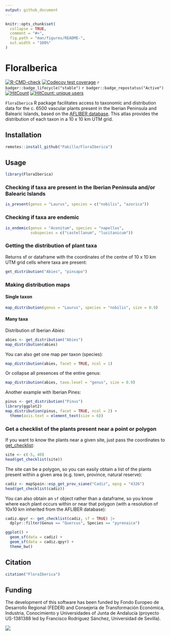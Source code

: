 ```yaml
---
output: github_document
---
```


<!-- README.md is generated from README.Rmd. Please edit that file -->

```r
knitr::opts_chunk$set(
  collapse = TRUE,
  comment = "#>",
  fig.path = "man/figures/README-",
  out.width = "100%"
)
```

# FloraIberica

<!-- badges: start -->
[![R-CMD-check](https://github.com/Pakillo/FloraIberica/actions/workflows/R-CMD-check.yaml/badge.svg)](https://github.com/Pakillo/FloraIberica/actions/workflows/R-CMD-check.yaml)
[![Codecov test coverage](https://codecov.io/gh/Pakillo/FloraIberica/branch/master/graph/badge.svg)](https://app.codecov.io/gh/Pakillo/FloraIberica?branch=master)
`r badger::badge_lifecycle("stable")`
`r badger::badge_repostatus("Active")`
[![HitCount](https://hits.dwyl.com/Pakillo/FloraIberica.svg?style=flat-square)](https://hits.dwyl.com/Pakillo/FloraIberica)
[![HitCount: unique users](https://hits.dwyl.com/Pakillo/FloraIberica.svg?style=flat-square&show=unique)](https://hits.dwyl.com/Pakillo/FloraIberica)

<!-- badges: end -->

`FloraIberica` R package facilitates access to taxonomic and distribution data for the c. 6500 vascular plants present in the Iberian Peninsula and Balearic Islands, based on the [AFLIBER database](https://doi.org/10.1111/geb.13363). This atlas provides the distribution of each taxon in a 10 x 10 km UTM grid. 

## Installation

``` r
remotes::install_github("Pakillo/FloraIberica")
```

## Usage

```r
library(FloraIberica)
```

### Checking if taxa are present in the Iberian Peninsula and/or Balearic Islands

```r
is_present(genus = "Laurus", species = c("nobilis", "azorica"))
```

### Checking if taxa are endemic

```r
is_endemic(genus = "Aconitum", species = "napellus", 
           subspecies = c("castellanum", "lusitanicum"))
```

### Getting the distribution of plant taxa

Returns sf or dataframe with the coordinates of the centre of 10 x 10 km UTM grid cells where taxa are present:

```r
get_distribution("Abies", "pinsapo")
```


### Making distribution maps

#### Single taxon

```r
map_distribution(genus = "Laurus", species = "nobilis", size = 0.9)
```


#### Many taxa

Distribution of Iberian *Abies*:

```r
abies <- get_distribution("Abies")
map_distribution(abies)
```

You can also get one map per taxon (species):

```r
map_distribution(abies, facet = TRUE, ncol = 1)
```

Or collapse all presences of the entire genus:

```r
map_distribution(abies, taxo.level = "genus", size = 0.9)
```


Another example with Iberian Pines: 

```r
pinus <- get_distribution("Pinus")
library(ggplot2)
map_distribution(pinus, facet = TRUE, ncol = 2) + 
  theme(axis.text = element_text(size = 6))
```


### Get a checklist of the plants present near a point or polygon

If you want to know the plants near a given site, just pass the coordinates to [get_checklist](https://pakillo.github.io/FloraIberica/reference/get_checklist.html):

```r
site <- c(-5, 40)
head(get_checklist(site))
```

The site can be a polygon, so you can easily obtain a list of the plants present within a given area (e.g. town, province, natural reserve):

```r
cadiz <- mapSpain::esp_get_prov_siane("Cadiz", epsg = "4326")
head(get_checklist(cadiz))
```

You can also obtain an `sf` object rather than a dataframe, so you know where each plant occurs within or near that polygon (with a resolution of 10x10 km inherited from the AFLIBER database):

```r
cadiz.qpyr <- get_checklist(cadiz, sf = TRUE) |> 
  dplyr::filter(Genus == "Quercus", Species == "pyrenaica")

ggplot() +
  geom_sf(data = cadiz) +
  geom_sf(data = cadiz.qpyr) +
  theme_bw()
```



## Citation

```r
citation("FloraIberica")
```


## Funding

The development of this software has been funded by Fondo Europeo de Desarrollo Regional (FEDER) and Consejería de Transformación Económica, Industria, Conocimiento y Universidades of Junta de Andalucía (proyecto US-1381388 led by Francisco Rodríguez Sánchez, Universidad de Sevilla).

![](man/figures/feder.png)


